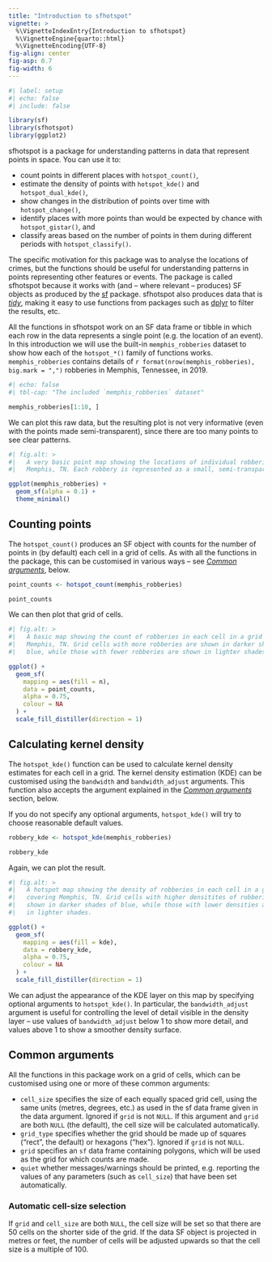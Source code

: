```yaml
---
title: "Introduction to sfhotspot"
vignette: >
  %\VignetteIndexEntry{Introduction to sfhotspot}
  %\VignetteEngine{quarto::html}
  %\VignetteEncoding{UTF-8}
fig-align: center
fig-asp: 0.7
fig-width: 6
---
```


```r
#| label: setup
#| echo: false
#| include: false

library(sf)
library(sfhotspot)
library(ggplot2)
```

sfhotspot is a package for understanding patterns in data that represent points in space. You can use it to: 

* count points in different places with `hotspot_count()`, 
* estimate the density of points with `hotspot_kde()` and `hotspot_dual_kde()`, 
* show changes in the distribution of points over time with `hotspot_change()`, 
* identify places with more points than would be expected by chance with 
  `hotspot_gistar()`, and 
* classify areas based on the number of points in them during different periods 
  with `hotspot_classify()`.

The specific motivation for this package was to analyse the locations of crimes, but the functions should be useful for understanding patterns in points representing other features or events. The package is called sfhotspot because it works with (and -- where relevant -- produces) SF objects as produced by the [sf](https://r-spatial.github.io/sf/) package. sfhotspot also produces data that is [*tidy*](https://tidyr.tidyverse.org/articles/tidy-data.html), making it easy to use functions from packages such as [dplyr](https://dplyr.tidyverse.org/) to filter the results, etc. 

All the functions in sfhotspot work on an SF data frame or tibble in which each row in the data represents a single point (e.g. the location of an event). In this introduction we will use the built-in `memphis_robberies` dataset to show how each of the `hotspot_*()` family of functions works. `memphis_robberies` contains details of `r format(nrow(memphis_robberies), big.mark = ",")` robberies in Memphis, Tennessee, in 2019.

```r
#| echo: false
#| tbl-cap: "The included `memphis_robberies` dataset"

memphis_robberies[1:10, ]
```

We can plot this raw data, but the resulting plot is not very informative (even with the points made semi-transparent), since there are too many points to see clear patterns.

```r
#| fig.alt: >
#|   A very basic point map showing the locations of individual robberies in
#|   Memphis, TN. Each robbery is represented as a small, semi-transparent dot.

ggplot(memphis_robberies) + 
  geom_sf(alpha = 0.1) + 
  theme_minimal()
```



## Counting points

The `hotspot_count()` produces an SF object with counts for the number of points in (by default) each cell in a grid of cells. As with all the functions in the package, this can be customised in various ways -- see [*Common arguments*](#common-args), below.

```r
point_counts <- hotspot_count(memphis_robberies)

point_counts
```

We can then plot that grid of cells.

```r
#| fig.alt: >
#|   A basic map showing the count of robberies in each cell in a grid covering
#|   Memphis, TN. Grid cells with more robberies are shown in darker shades of
#|   blue, while those with fewer robberies are shown in lighter shades.

ggplot() +
  geom_sf(
    mapping = aes(fill = n),
    data = point_counts,
    alpha = 0.75,
    colour = NA
  ) +
  scale_fill_distiller(direction = 1)
```



## Calculating kernel density

The `hotspot_kde()` function can be used to calculate kernel density estimates for each cell in a grid. The kernel density estimation (KDE) can be customised using the `bandwidth` and `bandwidth_adjust` arguments. This function also accepts the argument explained in the [*Common arguments*](#common-args) section, below.

If you do not specify any optional arguments, `hotspot_kde()` will try to choose reasonable default values.

```r
robbery_kde <- hotspot_kde(memphis_robberies)

robbery_kde
```


Again, we can plot the result.

```r
#| fig.alt: >
#|   A hotspot map showing the density of robberies in each cell in a grid 
#|   covering Memphis, TN. Grid cells with higher densitites of robberies are 
#|   shown in darker shades of blue, while those with lower densities are shown 
#|   in lighter shades.

ggplot() +
  geom_sf(
    mapping = aes(fill = kde),
    data = robbery_kde,
    alpha = 0.75,
    colour = NA
  ) +
  scale_fill_distiller(direction = 1)
```

We can adjust the appearance of the KDE layer on this map by specifying optional arguments to `hotspot_kde()`. In particular, the `bandwidth_adjust` argument is useful for controlling the level of detail visible in the density layer -- use values of `bandwidth_adjust` below 1 to show more detail, and values above 1 to show a smoother density surface.




## Common arguments {#common-args}

All the functions in this package work on a grid of cells, which can be customised using one or more of these common arguments:

  * `cell_size` specifies the size of each equally spaced grid cell, using the same units (metres, degrees, etc.) as used in the sf data frame given in the data argument. Ignored if `grid` is not `NULL`. If this argument and `grid` are both `NULL` (the default), the cell size will be calculated automatically.
  * `grid_type` specifies whether the grid should be made up of squares ("rect", the default) or hexagons ("hex"). Ignored if `grid` is not `NULL`.
  * `grid` specifies an `sf` data frame containing polygons, which will be used as the grid for which counts are made.
  * `quiet` whether messages/warnings should be printed, e.g. reporting the values of any parameters (such as `cell_size`) that have been set automatically.



### Automatic cell-size selection

If `grid` and `cell_size` are both `NULL`, the cell size will be set so that there are 50 cells on the shorter side of the grid. If the data SF object is projected in metres or feet, the number of cells will be adjusted upwards so that the cell size is a multiple of 100.
